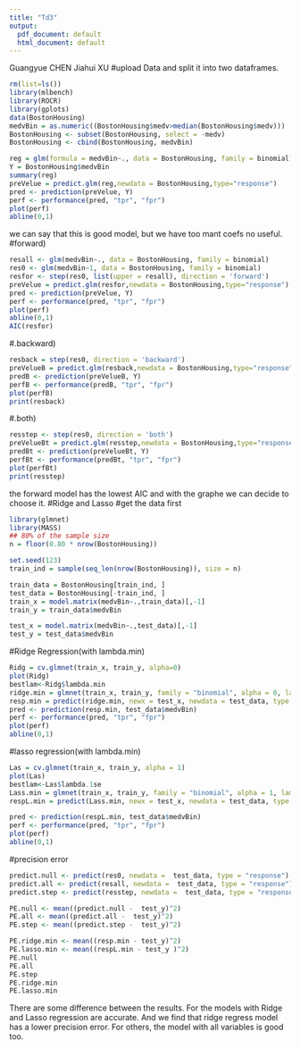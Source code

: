 ```yaml
---
title: "Td3"
output:
  pdf_document: default
  html_document: default
---
```

Guangyue CHEN
Jiahui XU
#upload Data and split it into two dataframes.
```r
rm(list=ls())
library(mlbench)
library(ROCR)
library(gplots)
data(BostonHousing)
medvBin = as.numeric((BostonHousing$medv>median(BostonHousing$medv)))
BostonHousing <- subset(BostonHousing, select = -medv)
BostonHousing <- cbind(BostonHousing, medvBin)
```

```r
reg = glm(formula = medvBin~., data = BostonHousing, family = binomial)
Y = BostonHousing$medvBin
summary(reg)
preVelue = predict.glm(reg,newdata = BostonHousing,type="response")
pred <- prediction(preVelue, Y)
perf <- performance(pred, "tpr", "fpr")
plot(perf)
abline(0,1)

```
we can say that this is good model, but we have too mant coefs no useful.
#forward)
```r
resall <- glm(medvBin~., data = BostonHousing, family = binomial)
res0 <- glm(medvBin~1, data = BostonHousing, family = binomial)
resfor <- step(res0, list(upper = resall), direction = 'forward')
preVelue = predict.glm(resfor,newdata = BostonHousing,type="response")
pred <- prediction(preVelue, Y)
perf <- performance(pred, "tpr", "fpr")
plot(perf)
abline(0,1)
AIC(resfor)
```
#.backward)
```r
resback = step(res0, direction = 'backward')
preVelueB = predict.glm(resback,newdata = BostonHousing,type="response")
predB <- prediction(preVelueB, Y)
perfB <- performance(predB, "tpr", "fpr")
plot(perfB)
print(resback)
```
#.both)
```r
resstep <- step(res0, direction = 'both')
preVelueBt = predict.glm(resstep,newdata = BostonHousing,type="response")
predBt <- prediction(preVelueBt, Y)
perfBt <- performance(predBt, "tpr", "fpr")
plot(perfBt)
print(resstep)
```

the forward model has the lowest AIC and with the graphe we can decide to choose it.
#Ridge and Lasso
#get the data first
```r
library(glmnet)
library(MASS)
## 80% of the sample size
n = floor(0.80 * nrow(BostonHousing))

set.seed(123)
train_ind = sample(seq_len(nrow(BostonHousing)), size = n)

train_data = BostonHousing[train_ind, ]
test_data = BostonHousing[-train_ind, ]
train_x = model.matrix(medvBin~.,train_data)[,-1]
train_y = train_data$medvBin

test_x = model.matrix(medvBin~.,test_data)[,-1]
test_y = test_data$medvBin
```
#Ridge Regression(with lambda.min)
```r
Ridg = cv.glmnet(train_x, train_y, alpha=0)
plot(Ridg)
bestlam<-Ridg$lambda.min
ridge.min = glmnet(train_x, train_y, family = "binomial", alpha = 0, lambda = bestlam)
resp.min = predict(ridge.min, newx = test_x, newdata = test_data, type = "response")
pred <- prediction(resp.min, test_data$medvBin)
perf <- performance(pred, "tpr", "fpr")
plot(perf)
abline(0,1)
```
#lasso regression(with lambda.min)
```r
Las = cv.glmnet(train_x, train_y, alpha = 1)
plot(Las)
bestlam<-Las$lambda.1se
Lass.min = glmnet(train_x, train_y, family = "binomial", alpha = 1, lambda = bestlam)
respL.min = predict(Lass.min, newx = test_x, newdata = test_data, type = "response")

pred <- prediction(respL.min, test_data$medvBin)
perf <- performance(pred, "tpr", "fpr")
plot(perf)
abline(0,1)
```
#precision error
```r
predict.null <- predict(res0, newdata =  test_data, type = "response")
predict.all <- predict(resall, newdata =  test_data, type = "response")
predict.step <- predict(resstep, newdata =  test_data, type = "response")

PE.null <- mean((predict.null -  test_y)^2)
PE.all <- mean((predict.all -  test_y)^2)
PE.step <- mean((predict.step -  test_y)^2)

PE.ridge.min <- mean((resp.min - test_y)^2) 
PE.lasso.min <- mean((respL.min - test_y )^2)
PE.null
PE.all
PE.step
PE.ridge.min
PE.lasso.min
```
There are some difference between the results.
For the models with Ridge and Lasso regression are accurate. And we find that ridge regress model has a lower precision error.
For others, the model with all variables is good too.